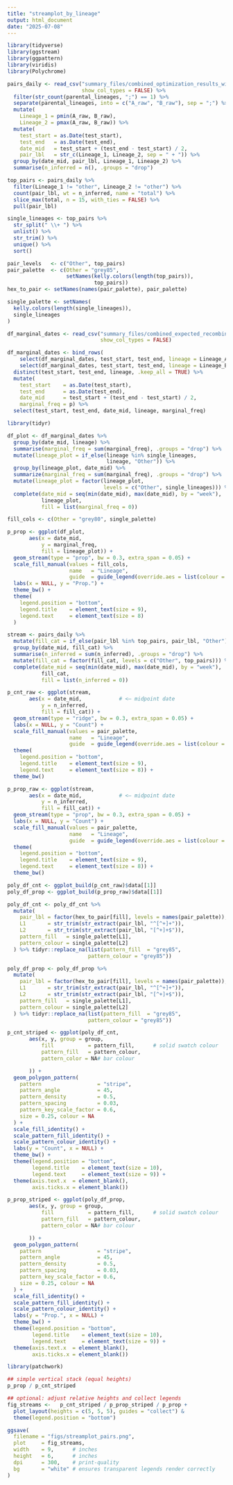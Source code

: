 ```yaml
---
title: "streamplot_by_lineage"
output: html_document
date: "2025-07-08"
---
```


```r
library(tidyverse)
library(ggstream)   
library(ggpattern)  
library(viridis)   
library(Polychrome)

pairs_daily <- read_csv("summary_files/combined_optimization_results_with_summary.csv",
                        show_col_types = FALSE) %>%
  filter(str_count(parental_lineages, ";") == 1) %>%     
  separate(parental_lineages, into = c("A_raw", "B_raw"), sep = ";") %>%
  mutate(
    Lineage_1 = pmin(A_raw, B_raw),
    Lineage_2 = pmax(A_raw, B_raw)) %>%
  mutate(
    test_start = as.Date(test_start),
    test_end   = as.Date(test_end),
    date_mid   = test_start + (test_end - test_start) / 2,
    pair_lbl   = str_c(Lineage_1, Lineage_2, sep = " + ")) %>%
  group_by(date_mid, pair_lbl, Lineage_1, Lineage_2) %>%
  summarise(n_inferred = n(), .groups = "drop")

top_pairs <- pairs_daily %>%
  filter(Lineage_1 != "other", Lineage_2 != "other") %>%
  count(pair_lbl, wt = n_inferred, name = "total") %>%
  slice_max(total, n = 15, with_ties = FALSE) %>%
  pull(pair_lbl)

single_lineages <- top_pairs %>%
  str_split(" \\+ ") %>%      
  unlist() %>%                 
  str_trim() %>%              
  unique() %>% 
  sort()                        

pair_levels   <- c("Other", top_pairs)
pair_palette  <- c(Other = "grey85",
                   setNames(kelly.colors(length(top_pairs)),
                            top_pairs))
hex_to_pair <- setNames(names(pair_palette), pair_palette)

single_palette <- setNames(
  kelly.colors(length(single_lineages)),  
  single_lineages
)
```

```r
df_marginal_dates <- read_csv("summary_files/combined_expected_recombinants.csv",
                              show_col_types = FALSE)

df_marginal_dates <- bind_rows(
    select(df_marginal_dates, test_start, test_end, lineage = Lineage_A, p = pA),
    select(df_marginal_dates, test_start, test_end, lineage = Lineage_B, p = pB)) %>%
  distinct(test_start, test_end, lineage, .keep_all = TRUE) %>%
  mutate(
    test_start    = as.Date(test_start),
    test_end      = as.Date(test_end),
    date_mid      = test_start + (test_end - test_start) / 2,
    marginal_freq = p) %>%
  select(test_start, test_end, date_mid, lineage, marginal_freq)
```

```r
library(tidyr)  

df_plot <- df_marginal_dates %>% 
  group_by(date_mid, lineage) %>%   
  summarise(marginal_freq = sum(marginal_freq), .groups = "drop") %>% 
  mutate(lineage_plot = if_else(lineage %in% single_lineages,
                                lineage, "Other")) %>%
  group_by(lineage_plot, date_mid) %>%
  summarize(marginal_freq = sum(marginal_freq), .groups = "drop") %>%
  mutate(lineage_plot = factor(lineage_plot,
                               levels = c("Other", single_lineages))) %>%
  complete(date_mid = seq(min(date_mid), max(date_mid), by = "week"),
           lineage_plot,
           fill = list(marginal_freq = 0)) 

fill_cols <- c(Other = "grey80", single_palette)

p_prop <- ggplot(df_plot,
       aes(x = date_mid,          
           y = marginal_freq,
           fill = lineage_plot)) +
  geom_stream(type = "prop", bw = 0.3, extra_span = 0.05) +
  scale_fill_manual(values = fill_cols,
                    name   = "Lineage",
                    guide  = guide_legend(override.aes = list(colour = NA))) +
  labs(x = NULL, y = "Prop.") +
  theme_bw() +
  theme(
    legend.position = "bottom",
    legend.title    = element_text(size = 9),
    legend.text     = element_text(size = 8)
  )
```

```r
stream <- pairs_daily %>%
  mutate(fill_cat = if_else(pair_lbl %in% top_pairs, pair_lbl, "Other")) %>%
  group_by(date_mid, fill_cat) %>%
  summarise(n_inferred = sum(n_inferred), .groups = "drop") %>%
  mutate(fill_cat = factor(fill_cat, levels = c("Other", top_pairs))) %>%
  complete(date_mid = seq(min(date_mid), max(date_mid), by = "week"),
           fill_cat,
           fill = list(n_inferred = 0)) 

p_cnt_raw <- ggplot(stream,
       aes(x = date_mid,            # <— midpoint date
           y = n_inferred,
           fill = fill_cat)) +
  geom_stream(type = "ridge", bw = 0.3, extra_span = 0.05) +
  labs(x = NULL, y = "Count") +
  scale_fill_manual(values = pair_palette,
                    name   = "Lineage",
                    guide  = guide_legend(override.aes = list(colour = NA))) +
  theme(
    legend.position = "bottom",
    legend.title    = element_text(size = 9),
    legend.text     = element_text(size = 8)) +
  theme_bw() 

p_prop_raw <- ggplot(stream,
       aes(x = date_mid,            # <— midpoint date
           y = n_inferred,
           fill = fill_cat)) +
  geom_stream(type = "prop", bw = 0.3, extra_span = 0.05) +
  labs(x = NULL, y = "Count") +
  scale_fill_manual(values = pair_palette,
                    name   = "Lineage",
                    guide  = guide_legend(override.aes = list(colour = NA))) +
  theme(
    legend.position = "bottom",
    legend.title    = element_text(size = 9),
    legend.text     = element_text(size = 8)) +
  theme_bw() 

poly_df_cnt <- ggplot_build(p_cnt_raw)$data[[1]]
poly_df_prop <- ggplot_build(p_prop_raw)$data[[1]]

poly_df_cnt <- poly_df_cnt %>%
  mutate(
    pair_lbl = factor(hex_to_pair[fill], levels = names(pair_palette)),
    L1       = str_trim(str_extract(pair_lbl, "^[^+]+")),
    L2       = str_trim(str_extract(pair_lbl, "[^+]+$")),
    pattern_fill   = single_palette[L1],
    pattern_colour = single_palette[L2]
  ) %>% tidyr::replace_na(list(pattern_fill  = "grey85",
                          pattern_colour = "grey85"))

poly_df_prop <- poly_df_prop %>%
  mutate(
    pair_lbl = factor(hex_to_pair[fill], levels = names(pair_palette)),
    L1       = str_trim(str_extract(pair_lbl, "^[^+]+")),
    L2       = str_trim(str_extract(pair_lbl, "[^+]+$")),
    pattern_fill   = single_palette[L1],
    pattern_colour = single_palette[L2]
  ) %>% tidyr::replace_na(list(pattern_fill  = "grey85",
                          pattern_colour = "grey85"))

p_cnt_striped <- ggplot(poly_df_cnt,
       aes(x, y, group = group,
           fill           = pattern_fill,      # solid swatch colour
           pattern_fill   = pattern_colour,
           pattern_color = NA# bar colour

       )) +
  geom_polygon_pattern(
    pattern                  = "stripe",
    pattern_angle            = 45,
    pattern_density          = 0.5,
    pattern_spacing          = 0.03,
    pattern_key_scale_factor = 0.6,
    size = 0.25, colour = NA
  ) +
  scale_fill_identity() +
  scale_pattern_fill_identity() +
  scale_pattern_colour_identity() +
  labs(y = "Count", x = NULL) +
  theme_bw() +
  theme(legend.position = "bottom",
        legend.title    = element_text(size = 10),
        legend.text     = element_text(size = 9)) +
  theme(axis.text.x  = element_blank(),
        axis.ticks.x = element_blank())

p_prop_striped <- ggplot(poly_df_prop,
       aes(x, y, group = group,
           fill           = pattern_fill,      # solid swatch colour
           pattern_fill   = pattern_colour,
           pattern_color = NA# bar colour

       )) +
  geom_polygon_pattern(
    pattern                  = "stripe",
    pattern_angle            = 45,
    pattern_density          = 0.5,
    pattern_spacing          = 0.03,
    pattern_key_scale_factor = 0.6,
    size = 0.25, colour = NA
  ) +
  scale_fill_identity() +
  scale_pattern_fill_identity() +
  scale_pattern_colour_identity() +
  labs(y = "Prop.", x = NULL) +
  theme_bw() +
  theme(legend.position = "bottom",
        legend.title    = element_text(size = 10),
        legend.text     = element_text(size = 9)) +
  theme(axis.text.x  = element_blank(),
        axis.ticks.x = element_blank())
```

```r
library(patchwork)

## simple vertical stack (equal heights)
p_prop / p_cnt_striped

## optional: adjust relative heights and collect legends
fig_streams <-   p_cnt_striped / p_prop_striped / p_prop +
  plot_layout(heights = c(5, 5, 5), guides = "collect") &
  theme(legend.position = "bottom")

ggsave(
  filename = "figs/streamplot_pairs.png",
  plot     = fig_streams,
  width    = 9,      # inches
  height   = 6,      # inches
  dpi      = 300,    # print-quality
  bg       = "white" # ensures transparent legends render correctly
)
```

